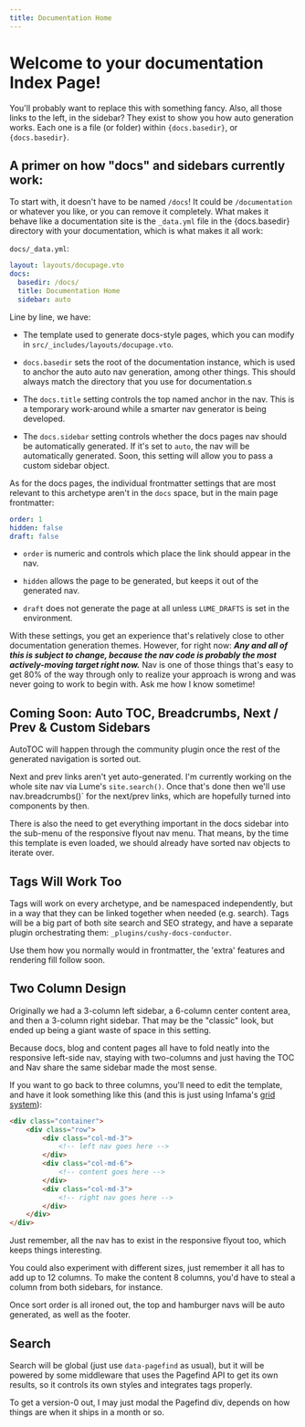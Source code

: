 ```yaml
---
title: Documentation Home
---
```


# Welcome to your documentation Index Page!

You'll probably want to replace this with something fancy. Also,
all those links to the left, in the sidebar? They exist to show 
you how auto generation works. Each one is a file (or folder)
within `{docs.basedir}`, or <code>{docs.basedir}</code>.

## A primer on how "docs" and sidebars currently work:

To start with, it doesn't have to be named `/docs`! It could be 
`/documentation` or whatever you like, or you can remove it completely. What
makes it behave like a documentation site is the  `_data.yml` file in the 
{docs.basedir} directory with your documentation, which is what makes it all work:

`docs/_data.yml`: 

```yml
layout: layouts/docupage.vto
docs:
  basedir: /docs/
  title: Documentation Home
  sidebar: auto
```

Line by line, we have:

 - The template used to generate docs-style pages, which you can 
 modify in `src/_includes/layouts/docupage.vto`. 

 - `docs.basedir` sets the root of the documentation instance, which 
 is used to anchor the auto auto nav generation, among other things. This 
 should always match the directory that you use for documentation.s

 - The `docs.title` setting controls the top named anchor in the 
 nav. This is a temporary work-around while a smarter nav generator
 is being developed.

 - The  `docs.sidebar` setting controls whether the docs pages nav
 should be automatically generated. If it's set to `auto`, the nav
 will be automatically generated. Soon, this setting will allow you
 to pass a custom sidebar object.

As for the docs pages, the individual frontmatter settings that are most 
relevant to this archetype aren't in the `docs` space, but in the main 
page frontmatter:

```yml
order: 1
hidden: false
draft: false
```

 - `order` is numeric and controls which place the link should appear 
 in the nav.

 - `hidden` allows the page to be generated, but keeps it out of the
 generated nav.

 - `draft` does not generate the page at all unless `LUME_DRAFTS` is 
 set in the environment.

With these settings, you get an experience that's relatively close to 
other documentation generation themes. However, for right now: ***Any 
and all of this is subject to change, because the nav code is probably 
the most actively-moving target right now.*** Nav is one of those things 
that's easy to get 80% of the way through only to realize your approach 
is wrong and was never going to work to begin with. Ask me how I know 
sometime!

## Coming Soon: Auto TOC, Breadcrumbs, Next / Prev & Custom Sidebars

AutoTOC will happen through the community plugin once the rest of the
generated navigation is sorted out.

Next and prev links aren't yet auto-generated. I'm currently working
on the whole site nav via Lume's `site.search()`. Once that's done 
then we'll use  nav.breadcrumbs()` for the next/prev links, which 
are hopefully turned into components by then.

There is also the need to get everything important in the docs sidebar
into the sub-menu of the responsive flyout nav menu. That means, by the 
time this template is even loaded, we should already have sorted nav objects
to iterate over.

## Tags Will Work Too

Tags will work on every archetype, and be namespaced independently, but 
in a way that they can be linked together when needed (e.g. search). Tags
will be a big part of both site search and SEO strategy, and have a 
separate plugin orchestrating them: `_plugins/cushy-docs-conductor`.

Use them how you normally would in frontmatter, the 'extra' features and 
rendering fill follow soon.

## Two Column Design 

Originally we had a 3-column left sidebar, a 6-column center content 
area, and then a 3-column right sidebar. That may be the "classic"
look, but ended up being a giant waste of space in this setting.

Because docs, blog and content pages all have to fold neatly into 
the responsive left-side nav, staying with two-columns and just 
having the TOC and Nav share the same sidebar made the most sense.

If you want to go back to three columns, you'll need to edit the 
template, and have it look something like this (and this is just
using Infama's [grid system](https://infima.dev/docs/layout/grid)):

```HTML
<div class="container">
    <div class="row">
        <div class="col-md-3">
            <!-- left nav goes here -->
        </div>
        <div class="col-md-6">
            <!-- content goes here -->
        </div>
        <div class="col-md-3">
            <!-- right nav goes here -->
        </div>
    </div>
</div>
```

Just remember, all the nav has to exist in the responsive flyout too, 
which keeps things interesting.

You could also experiment with different sizes, just remember it
all has to add up to 12 columns. To make the content 8 columns, you'd
have to steal a column from both sidebars, for instance.

Once sort order is all ironed out, the top and hamburger navs will be 
auto generated, as well as the footer.

## Search 

Search will be global (just use `data-pagefind` as usual), but it will 
be powered by some middleware that uses the Pagefind API to get its 
own results, so it controls its own styles and integrates tags properly.

To get a version-0 out, I may just modal the Pagefind div, depends on 
how things are when it ships in a month or so.